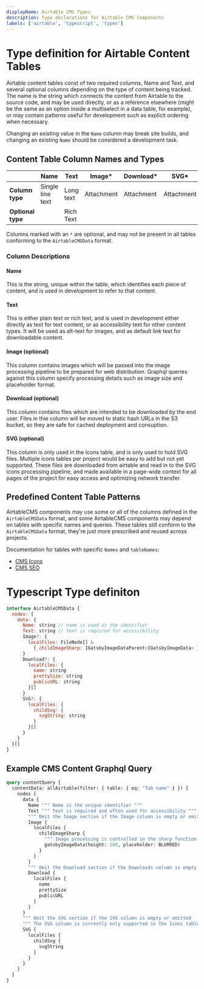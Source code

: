 ```yaml
---
displayName: Airtable CMS Types
description: Type declarations for Airtable CMS Components
labels: ['airtable', 'typescript', 'types']
---
```


# Type definition for Airtable Content Tables

Airtable content tables const of two required columns, Name and Text, and several optional columns depending on the type of content being tracked. The name is the string which connects the content from Airtable to the source code, and may be used directly, or as a reference elsewhere (might be the same as an option inside a multiselect in a data table, for example), or may contain patterns useful for development such as explicit ordering when necessary.

Changing an existing value in the `Name` column may break site builds, and changing an existing `Name` should be considered a development task.

## Content Table Column Names and Types

|                   | Name             | Text      | Image\*    | Download\* | SVG\*      |
| ----------------- | ---------------- | --------- | ---------- | ---------- | ---------- |
| **Column type**   | Single line text | Long text | Attachment | Attachment | Attachment |
| **Optional type** |                  | Rich Text |            |            |            |

Columns marked with an `*` are optional, and may not be present in all tables conforming to the `AirtableCMSData` format.

### Column Descriptions

#### Name

This is the string, unique within the table, which identifies each piece of content, and is used in development to refer to that content.

#### Text

This is either plain text or rich text, and is used in development either directly as text for text content, or as accessibility text for other content types. It will be used as alt-text for images, and as default link text for downloadable content.

#### Image (optional)

This column contains images which will be passed into the image processing pipeline to be prepared for web distribution. Graphql queries against this column specify processing details such as image size and placeholder format.

#### Download (optional)

This column contains files which are intended to be downloaded by the end user. Files in thie column will be moved to static hash URLs in the S3 bucket, so they are safe for cached deployment and consuption.

#### SVG (optional)

This column is only used in the Icons table, and is only used to hold SVG files. Multiple icons tables per project would be easy to add but not yet supported. These files are downloaded from airtable and read in to the SVG icons processing pipeline, and made available in a page-wide context for all pages of the project for easy access and optimizing network transfer.

## Predefined Content Table Patterns

AirtableCMS components may use some or all of the columns defined in the `AirtableCMSData` format, and some AirtableCMS components may depend on tables with specific names and queries. These tables still conform to the `AirtableCMSData` format, they're just more prescribed and reused across projects.

Documentation for tables with specific `Names` and `tableNames`:

- [CMS Icons](https://bit.dev/talus-analytics/airtable/cms-icon)
- [CMS SEO](https://bit.dev/talus-analytics/airtable/cms-seo)

# Typescript Type definiton

```js
interface AirtableCMSData {
  nodes: {
    data: {
      Name: string // name is used as the identifier
      Text: string // text is required for accessibility
      Image?: {
        localFiles: FileNode[] &
          { childImageSharp: IGatsbyImageDataParent<IGatsbyImageData> }[]
      }
      Download?: {
        localFiles: {
          name: string
          prettySize: string
          publicURL: string
        }[]
      }
      SVG?: {
        localFiles: {
          childSvg: {
            svgString: string
          }
        }[]
      }
    }
  }[]
}
```

## Example CMS Content Graphql Query

```graphql
query contentQuery {
  contentData: allAirtable(filter: { table: { eq: "Tab name" } }) {
    nodes {
      data {
        Name """ Name is the unique identifier """
        Text """ Text is required and often used for accessibility """
        """ Omit the Image section if the Image column is empty or omitted """
        Image {
          localFiles {
            childImageSharp {
              """ Image processing is controlled in the sharp function: """
              gatsbyImageData(height: 200, placeholder: BLURRED)
            }
          }
        }
        """ Omit the Download section if the Downloads column is empty or omitted """
        Download {
          localFiles {
            name
            prettySize
            publicURL
          }
        }
      }
      """ Omit the SVG section if the SVG column is empty or omitted    """
      """ The SVG column is currently only supported in the Icons table """
      SVG {
        localFiles {
          childSvg {
            svgString
          }
        }
      }
    }
  }
}
```
